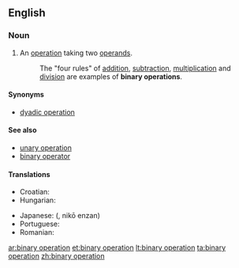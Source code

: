 ==English==

===Noun===
{{en-noun|sg=[[binary]] [[operation]]}}

# {{algebra}} An [[operation]] taking two [[operand]]s.
#: The "four rules" of [[addition]], [[subtraction]], [[multiplication]] and [[division]] are examples of '''binary operations'''.

====Synonyms====
* [[dyadic operation]]

====See also====
* [[unary operation]]
* [[binary operator]]

====Translations====
{{trans-top|two-operand operation}}
* Croatian: {{t-|hr|binarna operacija|f}}
* Hungarian: {{t-|hu|kétváltozós művelet}}
{{trans-mid}}
* Japanese: {{Jpan|[[二項演算]]}} ({{Jpan|[[にこうえんざん]]}}, nikō enzan)
* Portuguese: {{t|pt|operação binária|f}}
* Romanian: {{t|ro|operație binară|f}}
{{trans-bottom}}

[[ar:binary operation]]
[[et:binary operation]]
[[lt:binary operation]]
[[ta:binary operation]]
[[zh:binary operation]]